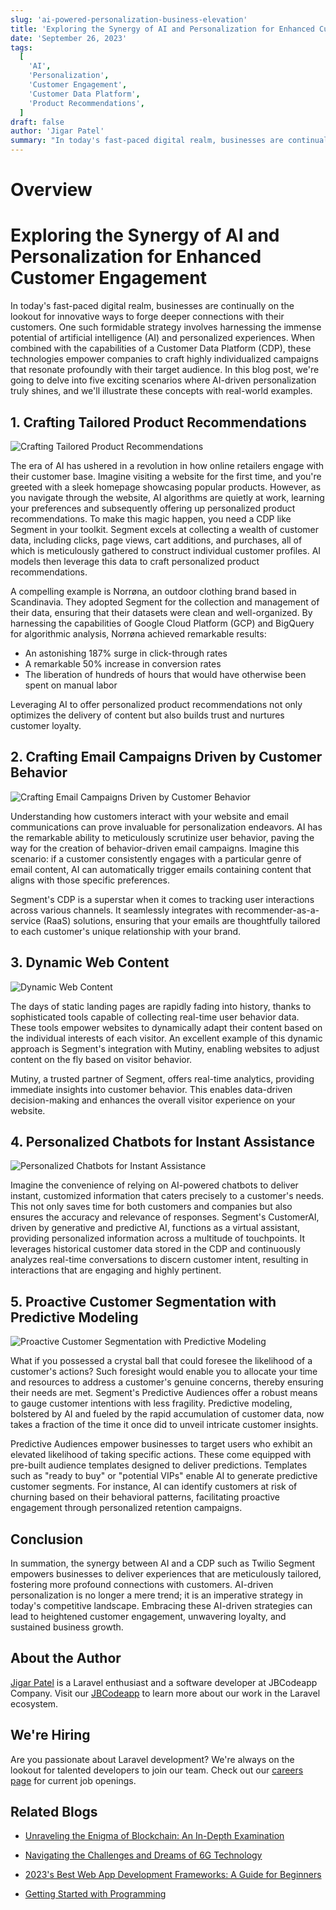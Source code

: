 ```yaml
---
slug: 'ai-powered-personalization-business-elevation'
title: 'Exploring the Synergy of AI and Personalization for Enhanced Customer Engagement'
date: 'September 26, 2023'
tags:
  [
    'AI',
    'Personalization',
    'Customer Engagement',
    'Customer Data Platform',
    'Product Recommendations',
  ]
draft: false
author: 'Jigar Patel'
summary: "In today's fast-paced digital realm, businesses are continually on the lookout for innovative ways to forge deeper connections with their customers."
---
```


# Overview

<TOCInline
  toc={props.toc}
  exclude="Overview"
  toHeading={2}
  defaultimage="ai-powered-personalization-business-elevation"
/>

# Exploring the Synergy of AI and Personalization for Enhanced Customer Engagement

In today's fast-paced digital realm, businesses are continually on the lookout for innovative ways to forge deeper connections with their customers. One such formidable strategy involves harnessing the immense potential of artificial intelligence (AI) and personalized experiences. When combined with the capabilities of a Customer Data Platform (CDP), these technologies empower companies to craft highly individualized campaigns that resonate profoundly with their target audience. In this blog post, we're going to delve into five exciting scenarios where AI-driven personalization truly shines, and we'll illustrate these concepts with real-world examples.

## 1. Crafting Tailored Product Recommendations

![Crafting Tailored Product Recommendations](/static/blog/ai-powered-personalization-business-elevation/Crafting_Tailored_Product_Recommendations.webp)

The era of AI has ushered in a revolution in how online retailers engage with their customer base. Imagine visiting a website for the first time, and you're greeted with a sleek homepage showcasing popular products. However, as you navigate through the website, AI algorithms are quietly at work, learning your preferences and subsequently offering up personalized product recommendations. To make this magic happen, you need a CDP like Segment in your toolkit. Segment excels at collecting a wealth of customer data, including clicks, page views, cart additions, and purchases, all of which is meticulously gathered to construct individual customer profiles. AI models then leverage this data to craft personalized product recommendations.

A compelling example is Norrøna, an outdoor clothing brand based in Scandinavia. They adopted Segment for the collection and management of their data, ensuring that their datasets were clean and well-organized. By harnessing the capabilities of Google Cloud Platform (GCP) and BigQuery for algorithmic analysis, Norrøna achieved remarkable results:

- An astonishing 187% surge in click-through rates
- A remarkable 50% increase in conversion rates
- The liberation of hundreds of hours that would have otherwise been spent on manual labor

Leveraging AI to offer personalized product recommendations not only optimizes the delivery of content but also builds trust and nurtures customer loyalty.

## 2. Crafting Email Campaigns Driven by Customer Behavior

![Crafting Email Campaigns Driven by Customer Behavior](/static/blog/ai-powered-personalization-business-elevation/Crafting_Email_Campaigns_Driven_by_Customer_Behavior.webp)

Understanding how customers interact with your website and email communications can prove invaluable for personalization endeavors. AI has the remarkable ability to meticulously scrutinize user behavior, paving the way for the creation of behavior-driven email campaigns. Imagine this scenario: if a customer consistently engages with a particular genre of email content, AI can automatically trigger emails containing content that aligns with those specific preferences.

Segment's CDP is a superstar when it comes to tracking user interactions across various channels. It seamlessly integrates with recommender-as-a-service (RaaS) solutions, ensuring that your emails are thoughtfully tailored to each customer's unique relationship with your brand.

## 3. Dynamic Web Content

![Dynamic Web Content](/static/blog/ai-powered-personalization-business-elevation/dynamic.webp)

The days of static landing pages are rapidly fading into history, thanks to sophisticated tools capable of collecting real-time user behavior data. These tools empower websites to dynamically adapt their content based on the individual interests of each visitor. An excellent example of this dynamic approach is Segment's integration with Mutiny, enabling websites to adjust content on the fly based on visitor behavior.

Mutiny, a trusted partner of Segment, offers real-time analytics, providing immediate insights into customer behavior. This enables data-driven decision-making and enhances the overall visitor experience on your website.

## 4. Personalized Chatbots for Instant Assistance

![Personalized Chatbots for Instant Assistance](/static/blog/ai-powered-personalization-business-elevation/Personalized_Chatbots_for_Instant_Assistance.webp)

Imagine the convenience of relying on AI-powered chatbots to deliver instant, customized information that caters precisely to a customer's needs. This not only saves time for both customers and companies but also ensures the accuracy and relevance of responses. Segment's CustomerAI, driven by generative and predictive AI, functions as a virtual assistant, providing personalized information across a multitude of touchpoints. It leverages historical customer data stored in the CDP and continuously analyzes real-time conversations to discern customer intent, resulting in interactions that are engaging and highly pertinent.

## 5. Proactive Customer Segmentation with Predictive Modeling

![Proactive Customer Segmentation with Predictive Modeling](/static/blog/ai-powered-personalization-business-elevation/Proactive-Customer-Segmentation-with-Predictive-Modeling.webp)

What if you possessed a crystal ball that could foresee the likelihood of a customer's actions? Such foresight would enable you to allocate your time and resources to address a customer's genuine concerns, thereby ensuring their needs are met. Segment's Predictive Audiences offer a robust means to gauge customer intentions with less fragility. Predictive modeling, bolstered by AI and fueled by the rapid accumulation of customer data, now takes a fraction of the time it once did to unveil intricate customer insights.

Predictive Audiences empower businesses to target users who exhibit an elevated likelihood of taking specific actions. These come equipped with pre-built audience templates designed to deliver predictions. Templates such as "ready to buy" or "potential VIPs" enable AI to generate predictive customer segments. For instance, AI can identify customers at risk of churning based on their behavioral patterns, facilitating proactive engagement through personalized retention campaigns.

## Conclusion

In summation, the synergy between AI and a CDP such as Twilio Segment empowers businesses to deliver experiences that are meticulously tailored, fostering more profound connections with customers. AI-driven personalization is no longer a mere trend; it is an imperative strategy in today's competitive landscape. Embracing these AI-driven strategies can lead to heightened customer engagement, unwavering loyalty, and sustained business growth.

## About the Author

[Jigar Patel](https://expertlaravel.com) is a Laravel enthusiast and a software developer at JBCodeapp Company. Visit our [JBCodeapp](https://jbcodeapp.com) to learn more about our work in the Laravel ecosystem.

## We're Hiring

Are you passionate about Laravel development? We're always on the lookout for talented developers to join our team. Check out our [careers page](https://jbcodeapp.com/career) for current job openings.

## Related Blogs

- [Unraveling the Enigma of Blockchain: An In-Depth Examination](blockchain-demystified-comprehensive-exploration)

- [Navigating the Challenges and Dreams of 6G Technology](challenges-and-dreams-of-6g-technology)

- [2023's Best Web App Development Frameworks: A Guide for Beginners](2023-best-web-app-development-framework)

- [Getting Started with Programming](getting-started-with-programming)
